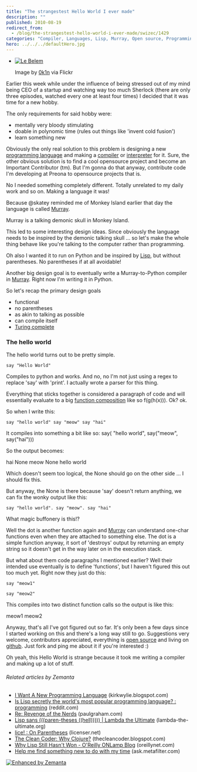```yaml
---
title: "The strangestest Hello World I ever made"
description: ""
published: 2010-08-19
redirect_from:
  - /blog/the-strangestest-hello-world-i-ever-made/swizec/1429
categories: "Compiler, Languages, Lisp, Murray, Open source, Programming, Programming language, python, Turing completeness, Uncategorized"
hero: ../../../defaultHero.jpg
---
```


- [![Le Belem](https://swizec.com/blog/wp-content/uploads/2010/08/4906662333_7139b3e5cf_m.jpg "Le Belem")](http://www.flickr.com/photos/48298733@N07/4906662333)

  Image by [0k1n](http://www.flickr.com/photos/48298733@N07/4906662333) via Flickr

Earlier this week while under the influence of being stressed out of my mind being CEO of a startup and watching way too much Sherlock (there are only three episodes, watched every one at least four times) I decided that it was time for a new hobby.

The only requirements for said hobby were:

- mentally very bloody stimulating
- doable in polynomic time (rules out things like 'invent cold fusion')
- learn something new

Obviously the only real solution to this problem is designing a new [programming language](http://en.wikipedia.org/wiki/Programming_language "Programming language") and making a [compiler](http://en.wikipedia.org/wiki/Compiler "Compiler") or [interpreter](http://en.wikipedia.org/wiki/Interpreter_%28computing%29 "Interpreter (computing)") for it. Sure, the other obvious solution is to find a cool opensource project and become an Important Contributor (tm). But I'm gonna do that anyway, contribute code I'm developing at Preona to opensource projects that is.

No I needed something completely different. Totally unrelated to my daily work and so on. Making a language it was!

Because @skatey reminded me of Monkey Island earlier that day the language is called [Murray](http://github.com/Swizec/Murray).

Murray is a talking demonic skull in Monkey Island.

This led to some interesting design ideas. Since obviously the language needs to be inspired by the demonic talking skull ... so let's make the whole thing behave like you're talking to the computer rather than programming.

Oh also I wanted it to run on Python and be inspired by [Lisp](http://en.wikipedia.org/wiki/Lisp_%28programming_language%29 "Lisp (programming language)"), but without parentheses. No parentheses if at all avoidable!

Another big design goal is to eventually write a Murray-to-Python compiler in [Murray](http://github.com/Swizec/Murray). Right now I'm writing it in Python.

So let's recap the primary design goals

- functional
- no parentheses
- as akin to talking as possible
- can compile itself
- [Turing complete](http://en.wikipedia.org/wiki/Turing_completeness "Turing completeness")

### The hello world

The hello world turns out to be pretty simple.

```murray
say "Hello World"
```

Compiles to python and works. And no, no I'm not just using a regex to replace 'say' with 'print'. I actually wrote a parser for this thing.

Everything that sticks together is considered a paragraph of code and will essentially evaluate to a big [function composition](http://en.wikipedia.org/wiki/Function_composition "Function composition") like so f(g(h(x))). Ok? ok.

So when I write this:

```murray
say "hello world" say "meow" say "hai"
```

It compiles into something a bit like so: say( "hello world", say("meow", say("hai")))

So the output becomes:

hai
None meow
None hello world

Which doesn't seem too logical, the None should go on the other side ... I should fix this.

But anyway, the None is there because 'say' doesn't return anything, we can fix the wonky output like this:

```murray
say "hello world". say "meow". say "hai"
```

What magic buffonery is this!?

Well the dot is another function again and [Murray](http://github.com/Swizec/Murray) can understand one-char functions even when they are attached to something else. The dot is a simple function anyway, it sort of 'destroys' output by returning an empty string so it doesn't get in the way later on in the execution stack.

But what about them code paragraphs I mentioned earlier? Well their intended use eventually is to define 'functions', but I haven't figured this out too much yet. Right now they just do this:

```murray
say "meow1"

say "meow2"
```

This compiles into two distinct function calls so the output is like this:

meow1
meow2

Anyway, that's all I've got figured out so far. It's only been a few days since I started working on this and there's a long way still to go. Suggestions very welcome, contributors appreciated, everything is [open source](http://www.wikinvest.com/concept/Open_Source "Open Source") and living on [github](http://github.com/Swizec/Murray). Just fork and ping me about it if you're interested :)

Oh yeah, this Hello World is strange because it took me writing a compiler and making up a lot of stuff.

###### Related articles by Zemanta

- [I Want A New Programming Language](http://kirkwylie.blogspot.com/2010/08/i-want-new-programming-language.html) (kirkwylie.blogspot.com)
- [Is Lisp secretly the world's most popular programming language? : programming](http://www.reddit.com/r/programming/comments/280is/is_lisp_secretly_the_worlds_most_popular/) (reddit.com)
- [Re: Revenge of the Nerds](http://www.paulgraham.com/icadmore.html) (paulgraham.com)
- [Lisp sans (((paren-theses ((hell))))) | Lambda the Ultimate](http://lambda-the-ultimate.org/node/1646) (lambda-the-ultimate.org)
- [lice! : On Parentheses](http://blog.licenser.net/2010/07/08/on-parentheses) (licenser.net)
- [The Clean Coder: Why Clojure?](http://thecleancoder.blogspot.com/2010/08/why-clojure.html) (thecleancoder.blogspot.com)
- [Why Lisp Still Hasn't Won - O'Reilly ONLamp Blog](http://www.oreillynet.com/onlamp/blog/2005/12/why_lisp_still_hasnt_won.html) (oreillynet.com)
- [Help me find something new to do with my time](http://ask.metafilter.com/162577/Help-me-find-something-new-to-do-with-my-time) (ask.metafilter.com)

[![Enhanced by Zemanta](https://img.zemanta.com/zemified_e.png?x-id=0f444050-7748-4c28-8a4c-b172081bb171)](http://www.zemanta.com/ "Enhanced by Zemanta")
